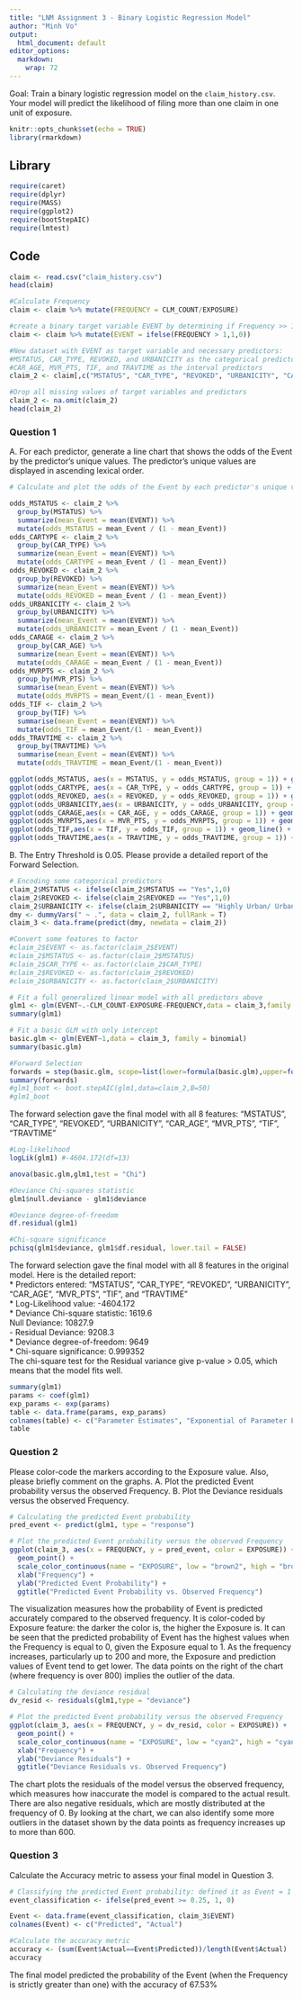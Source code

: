 ---
title: "LNM Assignment 3 - Binary Logistic Regression Model"
author: "Minh Vo"
output:
  html_document: default
editor_options:
  markdown:
    wrap: 72
---
Goal: Train a binary logistic regression model on the `claim_history.csv`.  Your model will predict the likelihood of filing more than one claim in one unit of exposure. 

```{r setup, include=FALSE}
knitr::opts_chunk$set(echo = TRUE)
library(rmarkdown)
```

## Library

```{r Importing libraries}
require(caret)
require(dplyr)
require(MASS)
require(ggplot2)
require(bootStepAIC)
require(lmtest)

```

## Code

```{r Preprocessing Data}
claim <- read.csv("claim_history.csv")
head(claim)

#Calculate Frequency
claim <- claim %>% mutate(FREQUENCY = CLM_COUNT/EXPOSURE)

#create a binary target variable EVENT by determining if Frequency >> 1
claim <- claim %>% mutate(EVENT = ifelse(FREQUENCY > 1,1,0))

#New dataset with EVENT as target variable and necessary predictors:
#MSTATUS, CAR_TYPE, REVOKED, and URBANICITY as the categorical predictors
#CAR_AGE, MVR_PTS, TIF, and TRAVTIME as the interval predictors
claim_2 <- claim[,c("MSTATUS", "CAR_TYPE", "REVOKED", "URBANICITY", "CAR_AGE", "MVR_PTS", "TIF", "TRAVTIME","CLM_COUNT","EXPOSURE", "FREQUENCY", "EVENT")]

#Drop all missing values of target variables and predictors 
claim_2 <- na.omit(claim_2)
head(claim_2)
```

### Question 1

A. For each predictor, generate a line chart that shows the odds of the
Event by the predictor's unique values. The predictor's unique values
are displayed in ascending lexical order.

```{r 1A}
# Calculate and plot the odds of the Event by each predictor's unique value

odds_MSTATUS <- claim_2 %>% 
  group_by(MSTATUS) %>% 
  summarize(mean_Event = mean(EVENT)) %>% 
  mutate(odds_MSTATUS = mean_Event / (1 - mean_Event))
odds_CARTYPE <- claim_2 %>% 
  group_by(CAR_TYPE) %>% 
  summarize(mean_Event = mean(EVENT)) %>% 
  mutate(odds_CARTYPE = mean_Event / (1 - mean_Event))
odds_REVOKED <- claim_2 %>% 
  group_by(REVOKED) %>% 
  summarize(mean_Event = mean(EVENT)) %>% 
  mutate(odds_REVOKED = mean_Event / (1 - mean_Event))
odds_URBANICITY <- claim_2 %>% 
  group_by(URBANICITY) %>% 
  summarize(mean_Event = mean(EVENT)) %>% 
  mutate(odds_URBANICITY = mean_Event / (1 - mean_Event))
odds_CARAGE <- claim_2 %>% 
  group_by(CAR_AGE) %>% 
  summarize(mean_Event = mean(EVENT)) %>% 
  mutate(odds_CARAGE = mean_Event / (1 - mean_Event))
odds_MVRPTS <- claim_2 %>%
  group_by(MVR_PTS) %>%
  summarise(mean_Event = mean(EVENT)) %>%
  mutate(odds_MVRPTS = mean_Event/(1 - mean_Event))
odds_TIF <- claim_2 %>%
  group_by(TIF) %>%
  summarise(mean_Event = mean(EVENT)) %>%
  mutate(odds_TIF = mean_Event/(1 - mean_Event))
odds_TRAVTIME <- claim_2 %>%
  group_by(TRAVTIME) %>%
  summarise(mean_Event = mean(EVENT)) %>%
  mutate(odds_TRAVTIME = mean_Event/(1 - mean_Event))

ggplot(odds_MSTATUS, aes(x = MSTATUS, y = odds_MSTATUS, group = 1)) + geom_line() + ggtitle("Odds of EVENT by MSTATUS")
ggplot(odds_CARTYPE, aes(x = CAR_TYPE, y = odds_CARTYPE, group = 1)) + geom_line() + ggtitle("Odds of EVENT by CAR TYPE")
ggplot(odds_REVOKED, aes(x = REVOKED, y = odds_REVOKED, group = 1)) + geom_line() + ggtitle("Odds of EVENT by REVOKED")
ggplot(odds_URBANICITY,aes(x = URBANICITY, y = odds_URBANICITY, group = 1)) + geom_line() + ggtitle("Odds of EVENT by URBAN & CITY")
ggplot(odds_CARAGE,aes(x = CAR_AGE, y = odds_CARAGE, group = 1)) + geom_line() + ggtitle("Odds of EVENT by AGE OF CAR")
ggplot(odds_MVRPTS,aes(x = MVR_PTS, y = odds_MVRPTS, group = 1)) + geom_line() + ggtitle("Odds of EVENT by MVR PTS")
ggplot(odds_TIF,aes(x = TIF, y = odds_TIF, group = 1)) + geom_line() + ggtitle("Odds of EVENT by TIF")
ggplot(odds_TRAVTIME,aes(x = TRAVTIME, y = odds_TRAVTIME, group = 1)) + geom_line() + ggtitle("Odds of EVENT by TRAVTIME")

```

B. The Entry Threshold is 0.05. Please provide a detailed report of the
Forward Selection.

```{r 1B-C}
# Encoding some categorical predictors
claim_2$MSTATUS <- ifelse(claim_2$MSTATUS == "Yes",1,0)
claim_2$REVOKED <- ifelse(claim_2$REVOKED == "Yes",1,0)
claim_2$URBANICITY <- ifelse(claim_2$URBANICITY == "Highly Urban/ Urban",1,0)
dmy <- dummyVars(" ~ .", data = claim_2, fullRank = T)
claim_3 <- data.frame(predict(dmy, newdata = claim_2))

#Convert some features to factor
#claim_2$EVENT <- as.factor(claim_2$EVENT)
#claim_2$MSTATUS <- as.factor(claim_2$MSTATUS)
#claim_2$CAR_TYPE <- as.factor(claim_2$CAR_TYPE)
#claim_2$REVOKED <- as.factor(claim_2$REVOKED)
#claim_2$URBANICITY <- as.factor(claim_2$URBANICITY)

# Fit a full generalized linear model with all predictors above
glm1 <- glm(EVENT~.-CLM_COUNT-EXPOSURE-FREQUENCY,data = claim_3,family = binomial(link = "logit"))
summary(glm1)

# Fit a basic GLM with only intercept
basic.glm <- glm(EVENT~1,data = claim_3, family = binomial)
summary(basic.glm)

#Forward Selection
forwards = step(basic.glm, scope=list(lower=formula(basic.glm),upper=formula(glm1)), direction="forward")
summary(forwards)
#glm1_boot <- boot.stepAIC(glm1,data=claim_2,B=50)
#glm1_boot
```

The forward selection gave the final model with all 8 features:
"MSTATUS", "CAR_TYPE", "REVOKED", "URBANICITY", "CAR_AGE", "MVR_PTS",
"TIF", "TRAVTIME"

```{r 1B continue}
#Log-likelihood
logLik(glm1) #-4604.172(df=13)

anova(basic.glm,glm1,test = "Chi")

#Deviance Chi-squares statistic
glm1$null.deviance - glm1$deviance

#Deviance degree-of-freedom
df.residual(glm1)

#Chi-square significance
pchisq(glm1$deviance, glm1$df.residual, lower.tail = FALSE)

```

The forward selection gave the final model with all 8 features in the original model. Here is the detailed report: <br>
* Predictors entered: "MSTATUS", "CAR_TYPE", "REVOKED", "URBANICITY", "CAR_AGE", "MVR_PTS", "TIF", and "TRAVTIME" <br>
* Log-Likelihood value: -4604.172 <br> 
* Deviance Chi-square statistic: 1619.6 <br>
      Null Deviance: 10827.9 <br>
      - Residual Deviance: 9208.3 <br>
* Deviance degree-of-freedom: 9649 <br>
* Chi-square significance: 0.999352 <br>
The chi-square test for the Residual variance give p-value > 0.05, which means that the model fits well.<br>

```{r 1D}
summary(glm1)
params <- coef(glm1)
exp_params <- exp(params)
table <- data.frame(params, exp_params)
colnames(table) <- c("Parameter Estimates", "Exponential of Parameter Estimates")
table
```

### Question 2

Please color-code the markers according to the Exposure value. Also,
please briefly comment on the graphs. A. Plot the predicted Event
probability versus the observed Frequency. B. Plot the Deviance
residuals versus the observed Frequency.

```{r 2A}
# Calculating the predicted Event probability
pred_event <- predict(glm1, type = "response")

# Plot the predicted Event probability versus the observed Frequency
ggplot(claim_3, aes(x = FREQUENCY, y = pred_event, color = EXPOSURE)) + 
  geom_point() + 
  scale_color_continuous(name = "EXPOSURE", low = "brown2", high = "brown") + 
  xlab("Frequency") + 
  ylab("Predicted Event Probability") + 
  ggtitle("Predicted Event Probability vs. Observed Frequency")
```

The visualization measures how the probability of Event is predicted accurately compared to the observed frequency. It is color-coded by Exposure feature: the darker the color is, the higher the Exposure is. It can be seen that the predicted probability of Event has the highest values when the Frequency is equal to 0, given the Exposure equal to 1. As the frequency increases, particularly up to 200 and more, the Exposure and prediction values of Event tend to get lower. The data points on the right of the chart (where frequency is over 800) implies the outlier of the data.

```{r 2B}
# Calculating the deviance residual
dv_resid <- residuals(glm1,type = "deviance")

# Plot the predicted Event probability versus the observed Frequency
ggplot(claim_3, aes(x = FREQUENCY, y = dv_resid, color = EXPOSURE)) + 
  geom_point() + 
  scale_color_continuous(name = "EXPOSURE", low = "cyan2", high = "cyan4") + 
  xlab("Frequency") + 
  ylab("Deviance Residuals") + 
  ggtitle("Deviance Residuals vs. Observed Frequency")
```

The chart plots the residuals of the model versus the observed frequency, which measures how inaccurate the model is compared to the actual result. There are also negative residuals, which are mostly distributed at the frequency of 0. By looking at the chart, we can also identify some more outliers in the dataset shown by the data points as frequency increases up to more than 600.

### Question 3

Calculate the Accuracy metric to assess your final model in Question 3.

```{r}
# Classifying the predicted Event probability: defined it as Event = 1 if predicted value >= 0.25
event_classification <- ifelse(pred_event >= 0.25, 1, 0)

Event <- data.frame(event_classification, claim_3$EVENT)
colnames(Event) <- c("Predicted", "Actual")

#Calculate the accuracy metric
accuracy <- (sum(Event$Actual==Event$Predicted))/length(Event$Actual)
accuracy
```

The final model predicted the probability of the Event (when the
Frequency is strictly greater than one) with the accuracy of 67.53%
